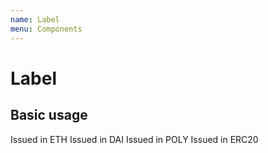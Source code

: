 ```yaml
---
name: Label
menu: Components
---
```





# Label

<PropsTable of={LabelDocz} />

## Basic usage

<Playground>
  <Label color={theme.cryptoCurrencies.eth.color}>Issued in ETH</Label>
  <Label
    color={theme.cryptoCurrencies.dai.color}
    bg={theme.cryptoCurrencies.dai.backgroundColor}
  >
    Issued in DAI
  </Label>
  <Label color={theme.cryptoCurrencies.poly.color}>Issued in POLY</Label>
  <Label color={theme.cryptoCurrencies.erc20.color}>Issued in ERC20</Label>
</Playground>
